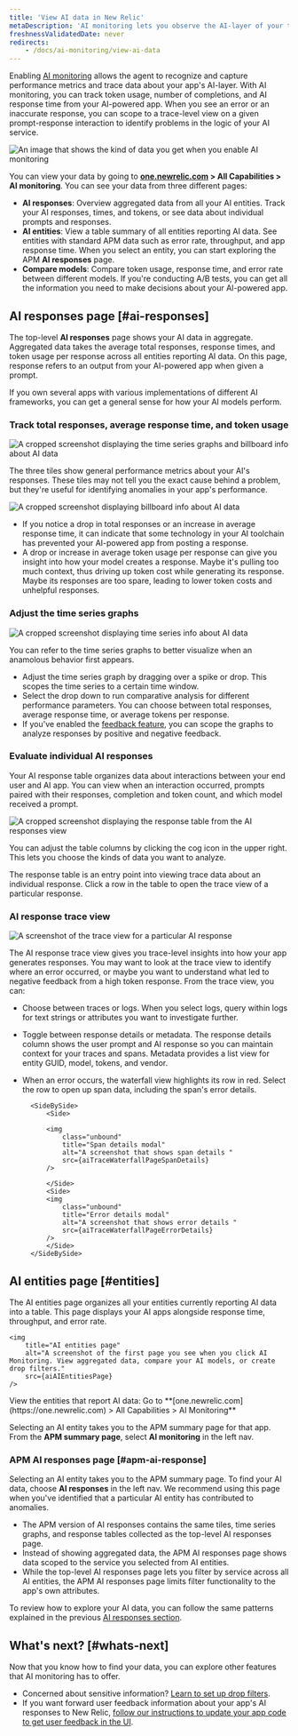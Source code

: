 ```yaml
---
title: 'View AI data in New Relic'
metaDescription: 'AI monitoring lets you observe the AI-layer of your tech stack, giving you a holistic overview of the health and performance of your AI-powered app.'
freshnessValidatedDate: never
redirects:
    - /docs/ai-monitoring/view-ai-data
---
```












Enabling [AI monitoring](/docs/ai-monitoring/intro-to-ai-monitoring) allows the agent to recognize and capture performance metrics and trace data about your app's AI-layer. With AI monitoring, you can track token usage, number of completions, and AI response time from your AI-powered app. When you see an error or an inaccurate response, you can scope to a trace-level view on a given prompt-response interaction to identify problems in the logic of your AI service. 

<img
    title="AI responses data"
    alt="An image that shows the kind of data you get when you enable AI monitoring"
    src={aiIntroAiUi}
/>

You can view your data by going to <DoNotTranslate>**[one.newrelic.com](https://one.newrelic.com) > All Capabilities > AI monitoring**</DoNotTranslate>. You can see your data from three different pages:

* <DoNotTranslate>**AI responses**</DoNotTranslate>: Overview aggregated data from all your AI entities. Track your AI responses, times, and tokens, or see data about individual prompts and responses. 
* <DoNotTranslate>**AI entities**</DoNotTranslate>: View a table summary of all entities reporting AI data. See entities with standard APM data such as error rate, throughput, and app response time. When you select an entity, you can start exploring the APM **AI responses** page. 
* <DoNotTranslate>**Compare models**</DoNotTranslate>: Compare token usage, response time, and error rate between different models. If you're conducting A/B tests, you can get all the information you need to make decisions about your AI-powered app.

## AI responses page [#ai-responses]

The top-level <DoNotTranslate>**AI responses**</DoNotTranslate> page shows your AI data in aggregate. Aggregated data takes the average total responses, response times, and token usage per response across all entities reporting AI data. On this page, response refers to an output from your AI-powered app when given a prompt. 

If you own several apps with various implementations of different AI frameworks, you can get a general sense for how your AI models perform.  

### Track total responses, average response time, and token usage  

<img
    title="AI responses response billboard and time series graphs"
    alt="A cropped screenshot displaying the time series graphs and billboard info about AI data"
    src={aiTimeseriesBillboard}
/>

The three tiles show general performance metrics about your AI's responses. These tiles may not tell you the exact cause behind a problem, but they're useful for identifying anomalies in your app's performance. 

<img
    title="Three tiles to show spikes and drops in response usage"
    alt="A cropped screenshot displaying billboard info about AI data"
    src={aiCroppedImageofAIBillboards}
/>

* If you notice a drop in total responses or an increase in average response time, it can indicate that some technology in your AI toolchain has prevented your AI-powered app from posting a response.  
* A drop or increase in average token usage per response can give you insight into how your model creates a response. Maybe it's pulling too much context, thus driving up token cost while generating its response. Maybe its responses are too spare, leading to lower token costs and unhelpful responses.

### Adjust the time series graphs 

<img
    title="AI time series graphs"
    alt="A cropped screenshot displaying time series info about AI data"
    src={aiCroppedImageofAItimeseries}
/>

You can refer to the time series graphs to better visualize when an anamolous behavior first appears. 

* Adjust the time series graph by dragging over a spike or drop. This scopes the time series to a certain time window.
* Select the drop down to run comparative analysis for different performance parameters. You can choose between total responses, average response time, or average tokens per response. 
* If you've enabled the [feedback feature](/docs/ai-monitoring/customize-agent-ai-monitoring), you can scope the graphs to analyze responses by positive and negative feedback. 

### Evaluate individual AI responses 

Your AI response table organizes data about interactions between your end user and AI app. You can view when an interaction occurred, prompts paired with their responses, completion and token count, and which model received a prompt. 

<img
    title="AI response page response table"
    alt="A cropped screenshot displaying the response table from the AI responses view"
    src={aiResponseTable}
/>

You can adjust the table columns by clicking the cog icon in the upper right. This lets you choose the kinds of data you want to analyze.

The response table is an entry point into viewing trace data about an individual response. Click a row in the table to open the trace view of a particular response.

### AI response trace view

<img
    title="AI response trace view"
    alt="A screenshot of the trace view for a particular AI response"
    src={aiTraceViewAiResponse}
/>

The AI response trace view gives you trace-level insights into how your app generates responses. You may want to look at the trace view to identify where an error occurred, or maybe you want to understand what led to negative feedback from a high token response. From the trace view, you can: 

* Choose between traces or logs. When you select logs, query within logs for text strings or attributes you want to investigate further.
* Toggle between response details or metadata. The response details column shows the user prompt and AI response so you can maintain context for your traces and spans. Metadata provides a list view for entity GUID, model, tokens, and vendor.
* When an error occurs, the waterfall view highlights its row in red. Select the row to open up span data, including the span's error details.

        <SideBySide>
            <Side>

            <img
                class="unbound"
                title="Span details modal"
                alt="A screenshot that shows span details "
                src={aiTraceWaterfallPageSpanDetails}
            /> 

            </Side>
            <Side>
            <img
                class="unbound"
                title="Error details modal"
                alt="A screenshot that shows error details "
                src={aiTraceWaterfallPageErrorDetails}
            /> 
            </Side>
        </SideBySide>


## AI entities page [#entities]

The AI entities page organizes all your entities currently reporting AI data into a table. This page displays your AI apps alongside response time, throughput, and error rate. 

    <img
        title="AI entities page"
        alt="A screenshot of the first page you see when you click AI Monitoring. View aggregated data, compare your AI models, or create drop filters."
        src={aiAIEntitiesPage}
    />
<figcaption>
    View the entities that report AI data: Go to **[one.newrelic.com](https://one.newrelic.com) > All Capabilities > AI Monitoring**
</figcaption>

Selecting an AI entity takes you to the APM summary page for that app. From the <DoNotTranslate>**APM summary page**</DoNotTranslate>, select <DoNotTranslate>**AI monitoring**</DoNotTranslate> in the left nav. 

### APM AI responses page [#apm-ai-response]

Selecting an AI entity takes you to the APM summary page. To find your AI data, choose <DoNotTranslate>**AI responses**</DoNotTranslate> in the left nav. We recommend using this page when you've identified that a particular AI entity has contributed to anomalies. 

* The APM version of AI responses contains the same tiles, time series graphs, and response tables collected as the top-level AI responses page. 
* Instead of showing aggregated data, the APM AI responses page shows data scoped to the service you selected from AI entities. 
* While the top-level AI responses page lets you filter by service across all AI entities, the APM AI responses page limits filter functionality to the app's own attributes. 

To review how to explore your AI data, you can follow the same patterns explained in the previous [AI responses section](#ai-responses). 

## What's next? [#whats-next]

Now that you know how to find your data, you can explore other features that AI monitoring has to offer.

* Concerned about sensitive information? [Learn to set up drop filters](/docs/ai-monitoring/drop-sensitive-data).
* If you want forward user feedback information about your app's AI responses to New Relic, [follow our instructions to update your app code to get user feedback in the UI](/docs/ai-monitoring/customize-agent-ai-monitoring).
